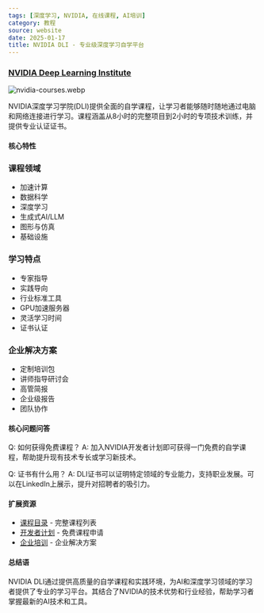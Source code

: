 ```yaml
---
tags: [深度学习, NVIDIA, 在线课程, AI培训]
category: 教程
source: website
date: 2025-01-17
title: NVIDIA DLI - 专业级深度学习自学平台
---
```


### [NVIDIA Deep Learning Institute](https://learn.nvidia.com/en-us/training/self-paced-courses)

![nvidia-courses.webp](https://img.mengpeng.tech/i/2025/01/17/6789e429b345b.webp)

NVIDIA深度学习学院(DLI)提供全面的自学课程，让学习者能够随时随地通过电脑和网络连接进行学习。课程涵盖从8小时的完整项目到2小时的专项技术训练，并提供专业认证证书。

#### 核心特性

### 课程领域
- 加速计算
- 数据科学
- 深度学习
- 生成式AI/LLM
- 图形与仿真
- 基础设施

### 学习特点
- 专家指导
- 实践导向
- 行业标准工具
- GPU加速服务器
- 灵活学习时间
- 证书认证

### 企业解决方案
- 定制培训包
- 讲师指导研讨会
- 高管简报
- 企业级报告
- 团队协作

#### 核心问题问答

Q: 如何获得免费课程？
A: 加入NVIDIA开发者计划即可获得一门免费的自学课程，帮助提升现有技术专长或学习新技术。

Q: 证书有什么用？
A: DLI证书可以证明特定领域的专业能力，支持职业发展。可以在LinkedIn上展示，提升对招聘者的吸引力。

#### 扩展资源

- [课程目录](https://learn.nvidia.com/en-us/training/self-paced-courses) - 完整课程列表
- [开发者计划](https://developer.nvidia.com/) - 免费课程申请
- [企业培训](https://www.nvidia.com/en-us/training/) - 企业解决方案

#### 总结语

NVIDIA DLI通过提供高质量的自学课程和实践环境，为AI和深度学习领域的学习者提供了专业的学习平台。其结合了NVIDIA的技术优势和行业经验，帮助学习者掌握最新的AI技术和工具。 